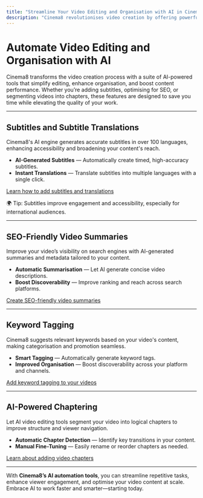 ---
title: "Streamline Your Video Editing and Organisation with AI in Cinema8"
description: "Cinema8 revolutionises video creation by offering powerful AI-driven tools that streamline video editing and organisation. From generating subtitles to creating SEO-friendly summaries, our platform empowers you to optimise your videos efficiently while saving valuable time. Explore the key features below and dive into each topic for detailed instructions."
---


# Automate Video Editing and Organisation with AI

Cinema8 transforms the video creation process with a suite of AI-powered tools that simplify editing, enhance organisation, and boost content performance. Whether you’re adding subtitles, optimising for SEO, or segmenting videos into chapters, these features are designed to save you time while elevating the quality of your work.

---

## Subtitles and Subtitle Translations

Cinema8's AI engine generates accurate subtitles in over 100 languages, enhancing accessibility and broadening your content's reach.

- **AI-Generated Subtitles** — Automatically create timed, high-accuracy subtitles.
- **Instant Translations** — Translate subtitles into multiple languages with a single click.

[Learn how to add subtitles and translations](#)

<Callout type="info">
🌍 Tip: Subtitles improve engagement and accessibility, especially for international audiences.
</Callout>

---

## SEO-Friendly Video Summaries

Improve your video’s visibility on search engines with AI-generated summaries and metadata tailored to your content.

- **Automatic Summarisation** — Let AI generate concise video descriptions.
- **Boost Discoverability** — Improve ranking and reach across search platforms.

[Create SEO-friendly video summaries](#)

---

## Keyword Tagging

Cinema8 suggests relevant keywords based on your video's content, making categorisation and promotion seamless.

- **Smart Tagging** — Automatically generate keyword tags.
- **Improved Organisation** — Boost discoverability across your platform and channels.

[Add keyword tagging to your videos](#)

---

## AI-Powered Chaptering

Let AI video editing tools segment your video into logical chapters to improve structure and viewer navigation.

- **Automatic Chapter Detection** — Identify key transitions in your content.
- **Manual Fine-Tuning** — Easily rename or reorder chapters as needed.

[Learn about adding video chapters](#)

---

With **Cinema8’s AI automation tools**, you can streamline repetitive tasks, enhance viewer engagement, and optimise your video content at scale. Embrace AI to work faster and smarter—starting today.
